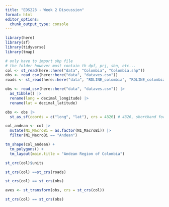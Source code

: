 ```yaml
---
title: "EDS223 - Week 2 Discussion"
format: html
editor_options: 
  chunk_output_type: console
---
```


```r
library(here)
library(sf)
library(tidyverse)
library(tmap)
```

```r
# only have to import shp file
# the folder however must contain th dpf, prj, sbn, etc...
col <- st_read(here::here("data", "Colombia", "Colombia.shp"))
obs <- read_csv(here::here("data", "dataves.csv"))
roads <- st_read(here::here("data", "RDLINE_colombia", "RDLINE_colombia.shp"))
```

```r
obs <- read_csv(here::here("data", "dataves.csv")) |> 
  as_tibble() |> 
  rename(long = decimal_longitude) |> 
  rename(lat = decimal_latitude)

obs <- obs |> 
  st_as_sf(coords = c("long", "lat"), crs = 4326) # 4326, shorthand for WGRS84
```

```r
col_andean <- col |> 
  mutate(N1_MacroBi = as.factor(N1_MacroBi)) |> 
  filter(N1_MacroBi == "Andean")
```

```r
tm_shape(col_andean) +
  tm_polygons() +
  tm_layout(main.title = "Andean Region of Colombia")
```


```r
st_crc(col)$units
```

```r
st_crs(col) ==st_crs(roads)
```

```r
st_crs(col) == st_crs(obs)
```

```r
aves <- st_transform(obs, crs = st_crs(col))
```

```r
st_crs(col) == st_crs(obs)
``` 